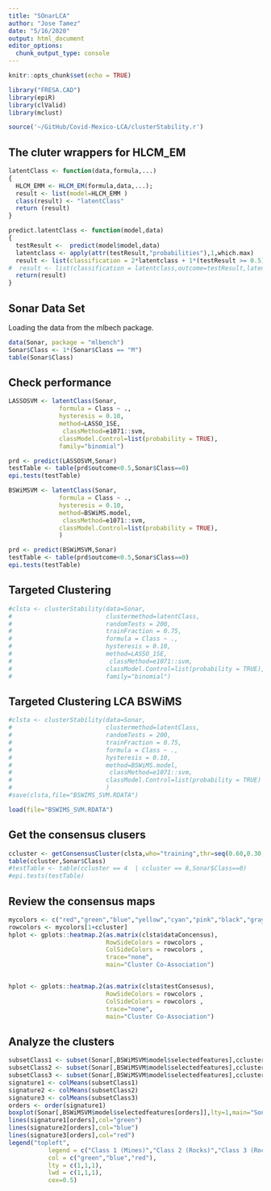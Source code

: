 ```yaml
---
title: "SOnarLCA"
author: "Jose Tamez"
date: "5/16/2020"
output: html_document
editor_options: 
  chunk_output_type: console
---
```


```r
knitr::opts_chunk$set(echo = TRUE)
```

```r
library("FRESA.CAD")
library(epiR)
library(clValid)
library(mclust)

source('~/GitHub/Covid-Mexico-LCA/clusterStability.r')

```

## The cluter wrappers for HLCM_EM
```r
latentClass <- function(data,formula,...)
{
  HLCM_EMM <- HLCM_EM(formula,data,...);
  result <- list(model=HLCM_EMM )
  class(result) <- "latentClass"
  return (result)
}

predict.latentClass <- function(model,data)
{
  testResult <-  predict(model$model,data)
  latentclass <- apply(attr(testResult,"probabilities"),1,which.max)
  result <- list(classification = 2*latentclass + 1*(testResult >= 0.5),outcome=testResult,latentclass=latentclass)
#  result <- list(classification = latentclass,outcome=testResult,latentclass=latentclass)
  return(result)
}

```



## Sonar Data Set

Loading the data from the mlbech package.

```r
data(Sonar, package = "mlbench")
Sonar$Class <- 1*(Sonar$Class == "M")
table(Sonar$Class)

```


## Check performance
```r

LASSOSVM <- latentClass(Sonar,
              formula = Class ~ .,
              hysteresis = 0.10,
              method=LASSO_1SE,
               classMethod=e1071::svm,
              classModel.Control=list(probability = TRUE),
              family="binomial")

prd <- predict(LASSOSVM,Sonar)
testTable <- table(prd$outcome<0.5,Sonar$Class==0)
epi.tests(testTable)

BSWiMSVM <- latentClass(Sonar,
              formula = Class ~ .,
              hysteresis = 0.10,
              method=BSWiMS.model,
               classMethod=e1071::svm,
              classModel.Control=list(probability = TRUE),
              )

prd <- predict(BSWiMSVM,Sonar)
testTable <- table(prd$outcome<0.5,Sonar$Class==0)
epi.tests(testTable)


```



## Targeted Clustering

```r
#clsta <- clusterStability(data=Sonar, 
#                          clustermethod=latentClass,
#                          randomTests = 200, 
#                          trainFraction = 0.75,
#                          formula = Class ~ .,
#                          hysteresis = 0.10,
#                          method=LASSO_1SE,
#                           classMethod=e1071::svm,
#                          classModel.Control=list(probability = TRUE),
#                          family="binomial")

```

## Targeted Clustering LCA BSWiMS

```r

#clsta <- clusterStability(data=Sonar, 
#                          clustermethod=latentClass,
#                          randomTests = 200, 
#                          trainFraction = 0.75,
#                          formula = Class ~ .,
#                          hysteresis = 0.10,
#                          method=BSWiMS.model,
#                           classMethod=e1071::svm,
#                          classModel.Control=list(probability = TRUE)
#                          )
#save(clsta,file="BSWIMS_SVM.RDATA")

load(file="BSWIMS_SVM.RDATA")

```

## Get the consensus clusers

```r

ccluster <- getConsensusCluster(clsta,who="training",thr=seq(0.60,0.30,-0.05))
table(ccluster,Sonar$Class)
#testTable <- table(ccluster == 4  | ccluster == 8,Sonar$Class==0)
#epi.tests(testTable)

```


## Review the consensus maps

```r
mycolors <- c("red","green","blue","yellow","cyan","pink","black","gray","violet")
rowcolors <- mycolors[1+ccluster]
hplot <- gplots::heatmap.2(as.matrix(clsta$dataConcensus),
                           RowSideColors = rowcolors ,
                           ColSideColors = rowcolors ,
                           trace="none",
                           main="Cluster Co-Association")


hplot <- gplots::heatmap.2(as.matrix(clsta$testConsesus),
                           RowSideColors = rowcolors ,
                           ColSideColors = rowcolors ,
                           trace="none",
                           main="Cluster Co-Association")

```

## Analyze the clusters

```r

subsetClass1 <- subset(Sonar[,BSWiMSVM$model$selectedfeatures],ccluster==1)
subsetClass2 <- subset(Sonar[,BSWiMSVM$model$selectedfeatures],ccluster==2)
subsetClass3 <- subset(Sonar[,BSWiMSVM$model$selectedfeatures],ccluster==3)
signature1 <- colMeans(subsetClass1)
signature2 <- colMeans(subsetClass2)
signature3 <- colMeans(subsetClass3)
orders <- order(signature1)
boxplot(Sonar[,BSWiMSVM$model$selectedfeatures[orders]],lty=1,main="Sonar Signatures",xlab="Feature",ylab="Sonar",las=2)
lines(signature1[orders],col="green")
lines(signature2[orders],col="blue")
lines(signature3[orders],col="red")
legend("topleft",
           legend = c("Class 1 (Mines)","Class 2 (Rocks)","Class 3 (Rocks)"),
           col = c("green","blue","red"),
           lty = c(1,1,1),
           lwd = c(1,1,1),
           cex=0.5)


```

